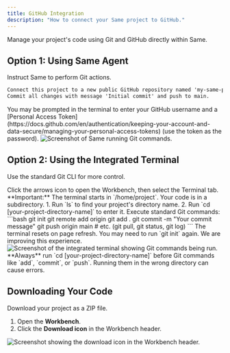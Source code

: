 ```yaml
---
title: GitHub Integration
description: "How to connect your Same project to GitHub."
---
```


Manage your project's code using Git and GitHub directly within Same.

## Option 1: Using Same Agent

Instruct Same to perform Git actions.

```md
Connect this project to a new public GitHub repository named 'my-same-project'.
Commit all changes with message 'Initial commit' and push to main.
```

<Tip>
  You may be prompted in the terminal to enter your GitHub username and a
  [Personal Access
  Token](https://docs.github.com/en/authentication/keeping-your-account-and-data-secure/managing-your-personal-access-tokens)
  (use the token as the password).
</Tip>

<Frame caption="Instruct Same to run Git commands.">
  <img
    src="/images/agent-github.png"
    alt="Screenshot of Same running Git commands."
  />
</Frame>

## Option 2: Using the Integrated Terminal

Use the standard Git CLI for more control.

<Steps>
  <Step title="Open the Terminal">
    Click the arrows icon to open the Workbench, then select the Terminal tab.
  </Step>
  <Step title="Navigate to Project Directory">
    **Important:** The terminal starts in `/home/project`. Your code is in a subdirectory.
    1. Run `ls` to find your project's directory name.
    2. Run `cd [your-project-directory-name]` to enter it.
  </Step>
  <Step title="Run Git Commands">
    Execute standard Git commands:
    ```bash
    git init
    git remote add origin <your-repo-url>
    git add .
    git commit -m "Your commit message"
    git push origin main
    # etc. (git pull, git status, git log)
    ```
  </Step>
</Steps>

<Info>
  The terminal resets on page refresh. You may need to run `git init` again. We
  are improving this experience.
</Info>

<Frame caption="Run standard Git commands in the terminal after navigating to the project directory.">
  <img
    src="/images/terminal-github.png"
    alt="Screenshot of the integrated terminal showing Git commands being run."
  />
</Frame>

<Warning>
  **Always** run `cd [your-project-directory-name]` before Git commands like
  `add`, `commit`, or `push`. Running them in the wrong directory can cause
  errors.
</Warning>

## Downloading Your Code

Download your project as a ZIP file.

1.  Open the **Workbench**.
2.  Click the **Download icon** in the Workbench header.

<Frame caption="Download your project code as a ZIP file.">
  <img
    src="/images/download-code.png"
    alt="Screenshot showing the download icon in the Workbench header."
  />
</Frame>
